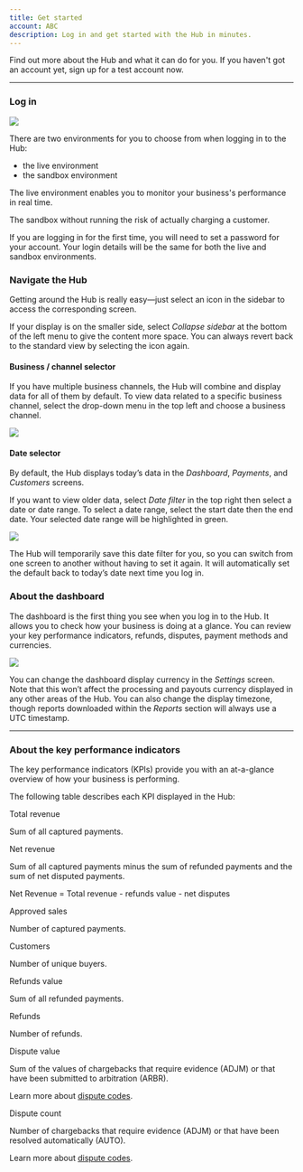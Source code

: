 ```yaml
---
title: Get started
account: ABC
description: Log in and get started with the Hub in minutes.
---
```


Find out more about the Hub and what it can do for you. If you haven't got an account yet, <ExternalLink href="https://www.checkout.com/get-test-account" target="_blank">sign up for a test account</ExternalLink> now.

---

### Log in

<img src="/docs/TheHub/GetStarted/1-logIn.png" withFullscreenPreview />

There are two environments for you to choose from when logging in to the Hub:

*   the live environment
*   the sandbox environment

The <ExternalLink href="https://hub.checkout.com/login" target="_blank">live</ExternalLink> environment enables you to monitor your business's performance in real time.

The <ExternalLink href="https://sandbox.checkout.com/login) environment allows you to safely try out the Hub's features. For example, you can create payments using our [test cards](/testing/test-card-numbers" target="_blank">sandbox</ExternalLink> without running the risk of actually charging a customer. 

<TipBox variant="info">

If you are logging in for the first time, you will need to set a password for your account. Your login details will be the same for both the live and sandbox environments.

</TipBox>

### Navigate the Hub

Getting around the Hub is really easy—just select an icon in the sidebar to access the corresponding screen.

<TipBox variant="tip">

If your display is on the smaller side, select _Collapse sidebar_ at the bottom of the left menu to give the content more space. You can always revert back to the standard view by selecting the icon again.

</TipBox>

#### Business / channel selector

If you have multiple business channels, the Hub will combine and display data for all of them by default. To view data related to a specific business channel, select the drop-down menu in the top left and choose a business channel.

<img maxWidth={280} src="/docs/TheHub/GetStarted/2-business-channel-selector.png" withFullscreenPreview />

#### Date selector

By default, the Hub displays today’s data in the _Dashboard_, _Payments_, and _Customers_ screens.

If you want to view older data, select _Date filter_ in the top right then select a date or date range. To select a date range, select the start date then the end date. Your selected date range will be highlighted in green.

<img maxWidth={360} src="/docs/TheHub/GetStarted/3-date-selector.png" withFullscreenPreview />

The Hub will temporarily save this date filter for you, so you can switch from one screen to another without having to set it again. It will automatically set the default back to today’s date next time you log in.

### About the dashboard

The dashboard is the first thing you see when you log in to the Hub. It allows you to check how your business is doing at a glance. You can review your key performance indicators, refunds, disputes, payment methods and currencies. 

<img src="/docs/TheHub/GetStarted/4-hub-dashboard.png" withFullscreenPreview />

<TipBox variant="info" title="Dashboard display currency and timezone">

You can change the dashboard display currency in the _Settings_ screen. Note that this won’t affect the processing and payouts currency displayed in any other areas of the Hub. You can also change the display timezone, though reports downloaded within the _Reports_ section will always use a UTC timestamp.

</TipBox>

---

### About the key performance indicators

The key performance indicators (KPIs) provide you with an at-a-glance overview of how your business is performing.

The following table describes each KPI displayed in the Hub:

<Table>
<TableHead headers={['Card Key performance indicator', 'Description']} />
<TableBody>

<TableRow>
<TableCell>

Total revenue

</TableCell>
<TableCell>

Sum of all captured payments.

</TableCell>
</TableRow>

<TableRow>
<TableCell>

Net revenue

</TableCell>
<TableCell>

Sum of all captured payments minus the sum of refunded payments and the sum of net disputed payments.

Net Revenue = Total revenue - refunds value - net disputes

</TableCell>
</TableRow>

<TableRow>
<TableCell>

Approved sales

</TableCell>
<TableCell>

Number of captured payments.

</TableCell>
</TableRow>

<TableRow>
<TableCell>

Customers

</TableCell>
<TableCell>

Number of unique buyers.

</TableCell>
</TableRow>

<TableRow>
<TableCell>

Refunds value

</TableCell>
<TableCell>

Sum of all refunded payments.

</TableCell>
</TableRow>

<TableRow>
<TableCell>

Refunds

</TableCell>
<TableCell>

Number of refunds.

</TableCell>
</TableRow>

<TableRow>
<TableCell>

Dispute value

</TableCell>
<TableCell>

Sum of the values of chargebacks that require evidence (ADJM) or that have been submitted to arbitration (ARBR).

<InfoBox>

Learn more about [dispute codes](/resources/codes/chargeback-codes).

</InfoBox>

</TableCell>
</TableRow>

<TableRow>
<TableCell>

Dispute count

</TableCell>
<TableCell>

Number of chargebacks that require evidence (ADJM) or that have been resolved automatically (AUTO).

<InfoBox>

Learn more about [dispute codes](/resources/codes/chargeback-codes).

</InfoBox>

</TableCell>
</TableRow>

</TableBody>
</Table>
